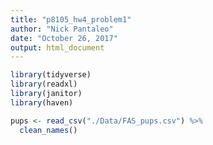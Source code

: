 ```yaml
---
title: "p8105_hw4_problem1"
author: "Nick Pantaleo"
date: "October 26, 2017"
output: html_document
---
```


```r
library(tidyverse)
library(readxl)
library(janitor)
library(haven)
```

```r
pups <- read_csv("./Data/FAS_pups.csv") %>% 
  clean_names()
```

